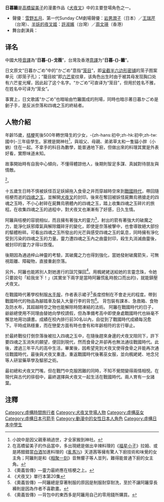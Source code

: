 {{noteTA
| 1=zh-cn:日暮戈薇;zh-hk:日暮籬;zh-tw:日暮籬;
}}
{{article issues|
{{intromissing|time=2011-01-17T13:47:52+00:00}}
{{unreferenced|time=2011-01-17T13:47:52+00:00}}
{{fansite|time=2014-08-14T06:38:37+00:00}}
{{in-universe|time=2014-08-14T06:38:37+00:00}}
}}

{{Japanese|japanese=日暮かごめ|kana=ひぐらし・かごめ|romaji=Higurashi Kagome}}
'''日暮籬'''是[[高橋留美子|高橋留美子]]的漫畫作品《[[犬夜叉|犬夜叉]]》中的主要登場角色之一。

* 聲優：[[雪野五月|雪野五月]]、第一代Sunday CM劇場聲優：[[岩男潤子|岩男潤子]]（日本）／[[王瑞芹|王瑞芹]]（台灣）、[[半妖的夜叉姬|半妖的夜叉姬]]：[[許淑嬪|許淑嬪]]（台灣）／[[周文瑛|周文瑛]]（香港）
* 舞台劇演員：{{link-ja|馬渕英俚可|馬渕英俚可}}

== 译名 ==
中國大陸[[音譯|音譯]]為“'''日暮-{}-戈薇'''”，台灣及香港[[意譯|意譯]]为“'''日暮-{}-籬'''”。

日文原文“日暮かごめ”中的“かごめ”意指“[[截半六邊形鑲嵌|笼目]]”，即[[截半六边形镶嵌|呈截半六边形密铺]]的笼子图案单元（即笼子孔）；“籠目紋”即[[六芒星|六芒星]]纹章，该角色出生时由于被其母发现胸口处有六芒星光耀，因此起了这个名字。“かごめ”可直译为“笼目”，但用於姓名不雅，在姓名中可译为“笼女”。

事實上，日文歌謠“かごめ”也暗喻由竹籬圍成的刑場，同時也暗示著日暮かごめ是劊子手，是反派奈落和四魂之玉的終結者。

== 人物介紹 ==
年齡15歲，[[桔梗_(犬夜叉)|桔梗]]死後500年轉世降生的少女，-{zh-hans:初中;zh-hk:初中;zh-tw:國中}-三年级學生。家裡是開神社<ref>小說中是因父親車禍過世，才全家搬到神社。</ref>，與祖父、母親、弟弟草太和一隻貓小胖（小蚋）住在一起。不拿手的科目為數學，能普通地下廚，但做出來的料理其實是外表好看，實際味道未知。

故事開始時有自我中心傾向，不懂得體諒他人，後期則智足多謀、真誠對待朋友與情敵。

<ref>在高橋留美子的作品當中，多出現總是做出辛辣料理的《[[福星小子|福星小子]]》拉姆、或是將醋錯當[[白酒|白酒]]加進料理的《[[亂馬½|亂馬½]]》天道茜等擁有驚人下廚技術和味覺的女主角；阿籬則是和《[[相聚一刻|相聚一刻]]》音無響子等人並列，難得能普通下廚的女主角。</ref>。

十五歲生日時不慎被妖怪百足妖婦拖入食骨之井而穿越時空來到[[战国时代_(日本)|戰國時代]]，帶回隨桔梗而逝的[[四魂之玉|四魂之玉]]，並解開[[犬夜叉_(角色)|犬夜叉]]的封印。後來在奪回被妖怪屍舞烏鴉搶走的四魂之玉時，不小心射碎在屍舞烏鴉體內的四魂之玉，踏上收集四魂之玉碎片的旅程。在收集四魂之玉的過程中，對犬夜叉也漸漸有了好感，日久生情。

阿籬與桔梗的容貌相似，而且擁有著強大的靈力<ref>《奧義皆傳》―靈力最終應在桔梗之上。</ref>，射出的箭有著強大的破魔之力，能淨化妖邪瘴氣與解除鐵碎牙的變化，即使是奈落被擊中，也會導致絕大部份的驅體粉碎。可看出四魂之玉所發出的光芒與感受四魂之玉的氣息，同時擁有淨化受到污染的四魂之玉的力量。靈力遭四魂之玉內之曲靈封印，殺生丸消滅曲靈後，被封印的靈力才得以恢復。

後期因為通過梓山神靈的考驗，其破魔之力也得到強化，當她發射破魔箭矢，可無視距離、障礙物，直接重創奈落。

另外，阿籬也能將別人對她進行的詛咒彈回<ref>《犬夜叉》單行本第20集</ref>。用楓姥姥送給她的言靈念珠，令她只要說句「給我坐下！」(其實坐下兩字是當時阿籬慌亂時脫口而出的)，就能鎮壓犬夜叉。

在戰國時代著學校制服[[水手服|水手服]]，作者表示裙子<ref>《奧義皆傳》―阿籬總是穿著制服的原因是制服耐穿耐洗，至於不讓阿籬穿長褲則是因為作者不喜歡畫。</ref>長度控制在不會走光的程度。帶到戰國時代的物品為腳踏車及裝入大量行李的背包<ref>《奧義皆傳》―背包中的東西多是阿籬用自己的零用錢所購買。</ref>。
背包裝有課本、急救箱、食物及防水布，其超越時空之物也能解除時間凍結的法術。
阿籬在戰國時代的日子，爺爺總使用不同理由替她向學校請假，但為準備考高中即使身處戰國時代也絲毫不懈怠地用功讀書。成績在校內排行前30名以內，自從到了戰國時代成績每況愈下。平時成熟穩重，而在戀愛方面有時也會有和年齡相符的言行舉止。

於最終戰役打倒奈落後被拉入四魂之玉中，在隨後趕來身邊的犬夜叉陪同下，許下要四魂之玉消失的願望，便回到現代，然而食骨之井卻再也無法通往戰國時代。此後，渡過三年平凡的高中生活，畢業後，因希望見到犬夜叉使得食骨之井能再次通往戰國時代，最後與犬夜叉重逢。重返戰國時代後著巫女服，並向楓姥姥、地念兒等人研習藥草學及驅邪之術。

最初總和犬夜叉鬥嘴，但在戰鬥中克服困難的同時，不知不覺間變得兩情相悅。在現代與古代的徘徊中，最終選擇與犬夜叉一起生活在戰國時代。兩人育有一女諸葉。

== 注釋 ==
{{reflist}}

{{犬夜叉}}
{{DEFAULTSORT:Higurashi Kagome}}
[[Category:虛構時間旅行者|Category:虛構時間旅行者]]
[[Category:犬夜叉登場人物|Category:犬夜叉登場人物]]
[[Category:虛構巫女|Category:虛構巫女]]
[[Category:虛構日本弓箭手|Category:虛構日本弓箭手]]
[[Category:動漫中的女性日本人角色|Category:動漫中的女性日本人角色]]
[[Category:虛構日本中學生|Category:虛構日本中學生]]